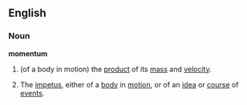 ==English==
===Noun===
'''momentum'''
{{wikipedia}}
#{{Physics}} (of a body in motion) the [[product]] of its [[mass]] and [[velocity]].
# The [[impetus]], either of a [[body]] in [[motion]], or of an [[idea]] or [[course]] of [[event]]s.